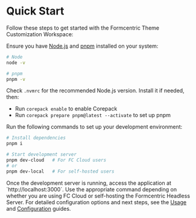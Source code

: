 
<Meta title='Getting started/Quick start' />

# Quick Start

Follow these steps to get started with the Formcentric Theme Customization Workspace:

Ensure you have [Node.js](https://nodejs.org/) and [pnpm](https://pnpm.io/) installed on your system:

```bash
# Node
node -v

# pnpm
pnpm -v
```

Check `.nvmrc` for the recommended Node.js version. Install it if needed, then:

- Run `corepack enable` to enable Corepack
- Run `corepack prepare pnpm@latest --activate` to set up pnpm

Run the following commands to set up your development environment:

```bash
# Install dependencies
pnpm i

# Start development server
pnpm dev-cloud   # For FC Cloud users
# or
pnpm dev-local   # For self-hosted users
```

Once the development server is running, access the application at `http://localhost:3000´.
Use the appropriate command depending on whether you are using FC Cloud or self-hosting the Formcentric Headless Server.
For detailed configuration options and next steps, see the [Usage](/docs/getting-started-usage--docs) and [Configuration](/docs/getting-started-configuration--docs) guides.
